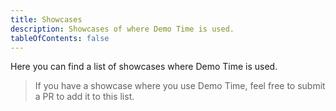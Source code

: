 ```yaml
---
title: Showcases
description: Showcases of where Demo Time is used.
tableOfContents: false
---
```




Here you can find a list of showcases where Demo Time is used.

<CardGrid>
  <LinkCardIcon 
    title="OpenAI DevDay 2024 | Multimodal apps with the Realtime API"
    description='A session by Katie Gil Guzman and Mark Hudnall at OpenAI DevDay 2024 in which Mark uses Demo Time to insert code during the demo.'
    icon="youtube"
    iconSize='24px'
    href="https://youtu.be/mM8KhTxwPgs?si=BoDgQA_uzN5sNlbj&t=730" />
  <LinkCardIcon 
    title="Developer's guide to building your own agents | BRK 167"
    description='A session by Sebastien Levert at Ignite 2024 in which Demo Time is used to highlight the code during his session.'
    icon="youtube"
    iconSize='24px'
    href="https://www.youtube.com/watch?v=yb72XC3ujdI" />
  <LinkCardIcon 
    title="[Distributed Training]: Picotron tutorial"
    description='A training session by Ferdinand Mom in which Demo Time is used to guide through the code.'
    icon="youtube"
    iconSize='24px'
    href="https://youtu.be/u2VSwDDpaBM?si=r9LAbyF1DD2cfzYj&t=534" />
  <LinkCardIcon 
    title="WebAssembly Component Model: What? How? And why you should not ignore it!"
    description='A session by Thorsten Hans at Wasm IO in which Demo Time is used to highlight the code during his session.'
    icon="youtube"
    iconSize='24px'
    href="https://youtu.be/NFbjQNqWi94?si=I63-bBFU03_Z-QOx&t=1357" />
  <LinkCardIcon 
    title="It is Demo Time; how to make your live code demos smoother"
    description='Blog post by Elio Struyf about why Demo Time was created.'
    icon="open-book"
    iconSize='24px'
    href="https://www.eliostruyf.com/demo-time-live-code-demos-smoother/" />
  <LinkCardIcon 
    title="Level Up Your Presentations: Slidev & Demo Time in VS Code"
    description='Blog post by Elio Struyf about how he uses Slidev and Demo Time together.'
    icon="open-book"
    iconSize='24px'
    href="https://www.eliostruyf.com/level-presentations-slidev-demo-time-code/" />
</CardGrid>

> If you have a showcase where you use Demo Time, feel free to submit a PR to add it to this list.